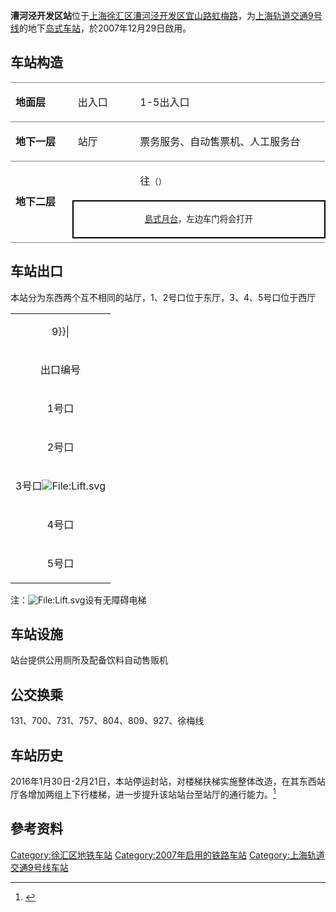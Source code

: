 {{noteTA 
|G1 =Railway}}
{{Infobox station
|name = 漕河泾开发区
|eng_name = Caohejing Hi-Tech Park
|symbol_right =
|linecolour = {{上海地铁颜色|9|yes}}
|image = Caohejing Hi-Tech Park Station.jpg
|caption = 漕河泾开发区站站台
|other_name = 
|country = {{PRC}}
|borough = [[上海市|上海市]][[徐汇区|徐汇区]][[上海漕河泾新兴技术开发区|漕河泾新兴技术开发区]]
|address = [[虹许路|虹许路]]、[[虹梅路|虹梅路]]与[[宜山路_(上海)|宜山路]]交叉口
|coordinates = {{coord|31|10|22|N|121|23|34|E|type:railwaystation}}
|elevation = 
|owned = [[上海申通地铁集团|上海申通地铁集团]]
|operator = [[上海地铁|上海地铁]]
|lines = {{上海地铁线路名|9|SL}}
|distance = 
|platform = 1個[[島式月台|島式月台]]
|tracks = 2条
|bus_routes = 
|bus_stands = 
|connections = 
|structure = 地下车站
|hall = 地下站厅
|depth = 
|levels = 
|interchange = 
|exits = 5个
|architect = 
|architectural_style = 
|colour = 
|type = 
|status = 运营中
|code = 
|classification = 
|website = 
|built = 
|opened = {{Start date|2007|12|29|df=y}}
|closed = 
|former = 
|pass_year = 
|passengers = 
|pass_system = 
|pass_rank = 
|mpassengers = 
|trains = 
|station_hours = 
|hours = 
|first = 往{{上海地铁起讫站|9|L}}：6:03<br/>往{{上海地铁起讫站|9|R}}：5:51
|last = 往{{上海地铁起讫站|9|L}}：23:28<br/>往{{上海地铁起讫站|9|R}}：23:16
|adjacent = {{Adjacent stations|system=上海地铁|line=9|left=合川路|right=桂林路}}
}}
'''漕河泾开发区站'''位于[[上海|上海]][[徐汇区|徐汇区]][[上海漕河泾新兴技术开发区|漕河泾开发区]][[宜山路_(上海)|宜山路]][[虹梅路|虹梅路]]，为[[上海轨道交通9号线|上海轨道交通9号线]]的地下[[岛式站台|岛式车站]]，於2007年12月29日啟用。

==车站构造==
{|cellspacing=0 cellpadding=3
|style="border-top:solid 1px gray;border-bottom:solid 1px gray;" width=100|'''地面层'''
|style="border-top:solid 1px gray;border-bottom:solid 1px gray;" width=100|出入口
|style="border-top:solid 1px gray;border-bottom:solid 1px gray;" width=350|1-5出入口
|-
|style="border-bottom:solid 1px gray;"|'''地下一层'''
|style="border-bottom:solid 1px gray;"|站厅
|style="border-bottom:solid 1px gray;"|票务服务、自动售票机、人工服务台
|-
|style="border-bottom:solid 1px gray;" rowspan=3|'''地下二层'''
|{{arrow|L}}
|{{上海地铁线路名|9}}往{{站|松江南站}}<small>（{{站|合川路}}）</small>
|-
|style="border-right:solid 2px black;border-left:solid 2px black;border-top:solid 2px black;border-bottom:solid 2px black;" colspan=2|<center><small>[[島式月台|島式月台]]，左边车门将会打开</small></center>
|-
|style="border-bottom:solid 1px gray;"|
|style="border-bottom:solid 1px gray;"|{{split text|{{上海地铁线路名|9}}往{{站|曹路}}<small>（{{站|桂林路}}）</small>|{{arrow|R}}}}
|}

== 车站出口 ==
本站分为东西两个互不相同的站厅，1、2号口位于东厅，3、4、5号口位于西厅
{| class="wikitable"
|colspan=4 align="center" bgcolor={{上海地铁颜色|9}}|
|-
! 出口编号 !! 建议前往目的地 !! 照片
|-
| 1号口 || 宜山路北侧，虹许路东 || 
|-
| 2号口 || 宜山路南侧，虹许路东 || 
|-
| 3号口[[File:Lift.svg|File:Lift.svg]] || 宜山路南侧，虹许路西（通往公交枢纽站） || 
|-
| 4号口 || 宜山路北侧，虹梅路西 || 
|-
| 5号口 || 宜山路北侧，虹梅路西 || 
|}

注：[[File:Lift.svg|File:Lift.svg]]设有无障碍电梯

== 车站设施 ==
站台提供公用厕所及配备饮料自动售贩机

== 公交换乘 ==
131、700、731、757、804、809、927、徐梅线

== 车站历史 ==
2016年1月30日-2月21日，本站停运封站，对楼梯扶梯实施整体改造，在其东西站厅各增加两组上下行楼梯，进一步提升该站站台至站厅的通行能力。<ref>{{cite web |url=http://www.shmetro.com/node49/201601/con114567.htm |language= |title=“补短板”  9号线漕河泾开发区站安全改造 |publisher=上海地铁官方网站 |date=2016-01-25 |accessdate= |archive-date=2018-09-01 |archive-url=https://web.archive.org/web/20180901003644/http://www.shmetro.com/node49/201601/con114567.htm |dead-url=no }}</ref>

== 參考资料 ==
{{commonscat|Caohejing Hi-Tech Park Station}}
{{reflist}}

{{上海轨道交通9号线车站}}

[[Category:徐汇区地铁车站|Category:徐汇区地铁车站]]
[[Category:2007年启用的铁路车站|Category:2007年启用的铁路车站]]

[[Category:上海轨道交通9号线车站|Category:上海轨道交通9号线车站]]